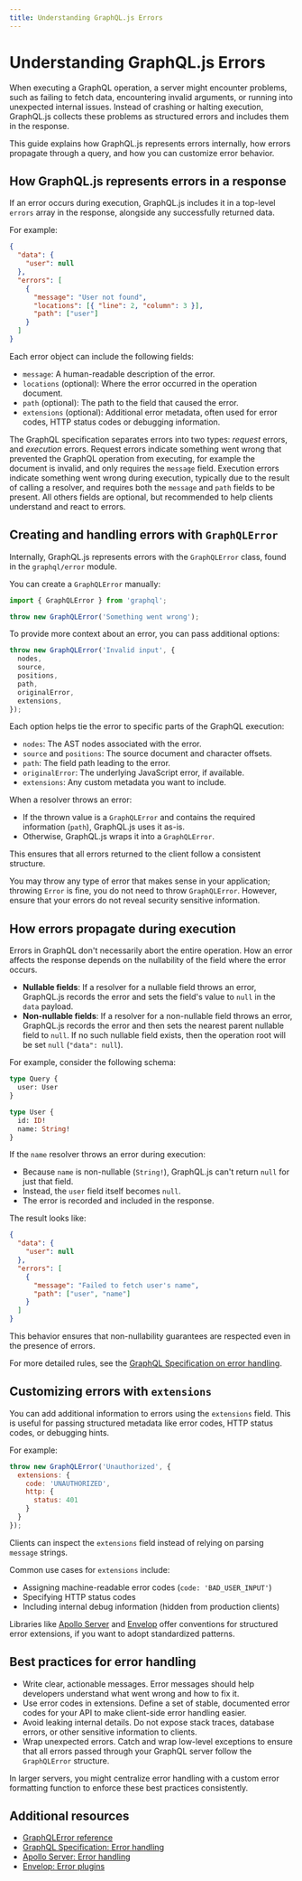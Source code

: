 ```yaml
---
title: Understanding GraphQL.js Errors
---
```


# Understanding GraphQL.js Errors

When executing a GraphQL operation, a server might encounter problems, such as failing to fetch 
data, encountering invalid arguments, or running into unexpected internal issues. Instead of 
crashing or halting execution, GraphQL.js collects these problems as structured errors 
and includes them in the response.

This guide explains how GraphQL.js represents errors internally, how errors propagate through a 
query, and how you can customize error behavior.

## How GraphQL.js represents errors in a response

If an error occurs during execution, GraphQL.js includes it in a top-level `errors` array in the
response, alongside any successfully returned data.

For example:

```json
{
  "data": {
    "user": null
  },
  "errors": [
    {
      "message": "User not found",
      "locations": [{ "line": 2, "column": 3 }],
      "path": ["user"]
    }
  ]
}
```

Each error object can include the following fields:

- `message`: A human-readable description of the error.
- `locations` (optional): Where the error occurred in the operation document.
- `path` (optional): The path to the field that caused the error.
- `extensions` (optional): Additional error metadata, often used for error codes, HTTP status
codes or debugging information.

<Callout type="info">

The GraphQL specification separates errors into two types: _request_ errors, and
_execution_ errors. Request errors indicate something went wrong that prevented
the GraphQL operation from executing, for example the document is invalid, and
only requires the `message` field. Execution errors indicate something went
wrong during execution, typically due to the result of calling a resolver, and
requires both the `message` and `path` fields to be present. All others fields
are optional, but recommended to help clients understand and react to errors.

</Callout>

## Creating and handling errors with `GraphQLError`

Internally, GraphQL.js represents errors with the `GraphQLError` class, found in the
`graphql/error` module.

You can create a `GraphQLError` manually:

```js
import { GraphQLError } from 'graphql';

throw new GraphQLError('Something went wrong');
```

To provide more context about an error, you can pass additional options:

```js
throw new GraphQLError('Invalid input', {
  nodes,
  source,
  positions,
  path,
  originalError,
  extensions,
});
```

Each option helps tie the error to specific parts of the GraphQL execution:

- `nodes`: The AST nodes associated with the error.
- `source` and `positions`: The source document and character offsets.
- `path`: The field path leading to the error.
- `originalError`: The underlying JavaScript error, if available.
- `extensions`: Any custom metadata you want to include.

When a resolver throws an error:

- If the thrown value is a `GraphQLError` and contains the required information
(`path`), GraphQL.js uses it as-is.
- Otherwise, GraphQL.js wraps it into a `GraphQLError`.

This ensures that all errors returned to the client follow a consistent structure.

You may throw any type of error that makes sense in your application; throwing
`Error` is fine, you do not need to throw `GraphQLError`. However, ensure that
your errors do not reveal security sensitive information.

## How errors propagate during execution

Errors in GraphQL don't necessarily abort the entire operation. How an error affects the response
depends on the nullability of the field where the error occurs.

- **Nullable fields**: If a resolver for a nullable field throws an error, GraphQL.js records
the error and sets the field's value to `null` in the `data` payload.
- **Non-nullable fields**: If a resolver for a non-nullable field throws an error, GraphQL.js
records the error and then sets the nearest parent nullable field to `null`.
If no such nullable field exists, then the operation root will be set `null` (`"data": null`).

For example, consider the following schema:

```graphql
type Query {
  user: User
}

type User {
  id: ID!
  name: String!
}
```

If the `name` resolver throws an error during execution:

- Because `name` is non-nullable (`String!`), GraphQL.js can't return `null` for just that field.
- Instead, the `user` field itself becomes `null`.
- The error is recorded and included in the response.

The result looks like:

```json
{
  "data": {
    "user": null
  },
  "errors": [
    {
      "message": "Failed to fetch user's name",
      "path": ["user", "name"]
    }
  ]
}
```

This behavior ensures that non-nullability guarantees are respected even in the presence of errors.

For more detailed rules, see the [GraphQL Specification on error handling](https://spec.graphql.org/October2021/#sec-Errors).

## Customizing errors with `extensions`

You can add additional information to errors using the `extensions` field. This is useful for
passing structured metadata like error codes, HTTP status codes, or debugging hints.

For example:

```js
throw new GraphQLError('Unauthorized', {
  extensions: {
    code: 'UNAUTHORIZED',
    http: {
      status: 401
    }
  }
});
```

Clients can inspect the `extensions` field instead of relying on parsing `message` strings.

Common use cases for `extensions` include:

- Assigning machine-readable error codes (`code: 'BAD_USER_INPUT'`)
- Specifying HTTP status codes
- Including internal debug information (hidden from production clients)

Libraries like [Apollo Server](https://www.apollographql.com/docs/apollo-server/data/errors/) and 
[Envelop](https://the-guild.dev/graphql/envelop/plugins/use-error-handler) offer conventions for 
structured error extensions, if you want to adopt standardized patterns.

## Best practices for error handling

- Write clear, actionable messages. Error messages should help developers understand what went 
wrong and how to fix it.
- Use error codes in extensions. Define a set of stable, documented error codes for your API 
to make client-side error handling easier.
- Avoid leaking internal details. Do not expose stack traces, database errors, or other 
sensitive information to clients.
- Wrap unexpected errors. Catch and wrap low-level exceptions to ensure that all errors passed 
through your GraphQL server follow the `GraphQLError` structure.

In larger servers, you might centralize error handling with a custom error formatting function
to enforce these best practices consistently.

## Additional resources

- [GraphQLError reference](https://graphql.org/graphql-js/error/#graphqlerror)
- [GraphQL Specification: Error handling](https://spec.graphql.org/October2021/#sec-Errors)
- [Apollo Server: Error handling](https://www.apollographql.com/docs/apollo-server/data/errors/)
- [Envelop: Error plugins](https://the-guild.dev/graphql/envelop/plugins/use-error-handler)